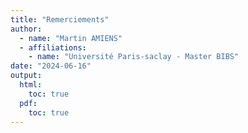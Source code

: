 ```yaml
---
title: "Remerciements"
author: 
  - name: "Martin AMIENS"
  - affiliations:
    - name: "Université Paris-saclay - Master BIBS"
date: "2024-06-16"
output: 
  html: 
    toc: true
  pdf: 
    toc: true
---
```

